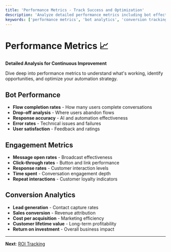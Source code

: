 ```yaml
---
title: 'Performance Metrics - Track Success and Optimization'
description: 'Analyze detailed performance metrics including bot effectiveness, customer engagement, conversion rates, and business growth indicators.'
keywords: ['performance metrics', 'bot analytics', 'conversion tracking', 'engagement metrics', 'success measurement']
---
```


# Performance Metrics 📈

**Detailed Analysis for Continuous Improvement**

Dive deep into performance metrics to understand what's working, identify opportunities, and optimize your automation strategy.

## Bot Performance
- **Flow completion rates** - How many users complete conversations
- **Drop-off analysis** - Where users abandon flows
- **Response accuracy** - AI and automation effectiveness
- **Error rates** - Technical issues and failures
- **User satisfaction** - Feedback and ratings

## Engagement Metrics
- **Message open rates** - Broadcast effectiveness
- **Click-through rates** - Button and link performance
- **Response rates** - Customer interaction levels
- **Time spent** - Conversation engagement depth
- **Repeat interactions** - Customer loyalty indicators

## Conversion Analytics
- **Lead generation** - Contact capture rates
- **Sales conversion** - Revenue attribution
- **Cost per acquisition** - Marketing efficiency
- **Customer lifetime value** - Long-term profitability
- **Return on investment** - Overall business impact

---

**Next**: [ROI Tracking](/en/analytics/roi-tracking)
